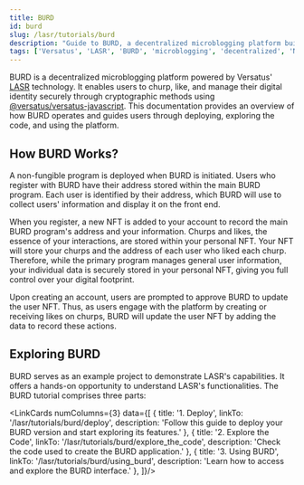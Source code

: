 ```yaml
---
title: BURD
id: burd
slug: /lasr/tutorials/burd
description: "Guide to BURD, a decentralized microblogging platform built on Versatus LASR technology, including deployment, code exploration, and usage."
tags: ['Versatus', 'LASR', 'BURD', 'microblogging', 'decentralized', 'NFT', 'blockchain', 'tutorial']
---
```



BURD is a decentralized microblogging platform powered by Versatus' [LASR](https://versatus.io/blog/introducing-versatus-lasr-the-worlds-first-stateless-rolllup) technology. It enables users to churp, like, and manage their digital identity securely through cryptographic methods using [@versatus/versatus-javascript](https://github.com/versatus/versatus-javascript). This documentation provides an overview of how BURD operates and guides users through deploying, exploring the code, and using the platform.

## How BURD Works?

A non-fungible program is deployed when BURD is initiated. Users who register with BURD have their address stored within the main BURD program. Each user is identified by their address, which BURD will use to collect users' information and display it on the front end.

When you register, a new NFT is added to your account to record the main BURD program's address and your information. Churps and likes, the essence of your interactions, are stored within your personal NFT. Your NFT will store your churps and the address of each user who liked each churp. Therefore, while the primary program manages general user information, your individual data is securely stored in your personal NFT, giving you full control over your digital footprint. 

<ImageComponent className="burd-main"/>

Upon creating an account, users are prompted to approve BURD to update the user NFT. Thus, as users engage with the platform by creating or receiving likes on churps, BURD will update the user NFT by adding the data to record these actions.

## Exploring BURD

BURD serves as an example project to demonstrate LASR's capabilities. It offers a hands-on opportunity to understand LASR's functionalities. The BURD tutorial comprises three parts:

<LinkCards numColumns={3} data={[
  { 
    title: '1. Deploy',
    linkTo: '/lasr/tutorials/burd/deploy',
    description: 'Follow this guide to deploy your BURD version and start exploring its features.'
  },
  { 
    title: '2. Explore the Code',
    linkTo: '/lasr/tutorials/burd/explore_the_code',
    description: 'Check the code used to create the BURD application.'
  },
  { 
    title: '3. Using BURD',
    linkTo: '/lasr/tutorials/burd/using_burd',
    description: 'Learn how to access and explore the BURD interface.'
  },
]}/>
